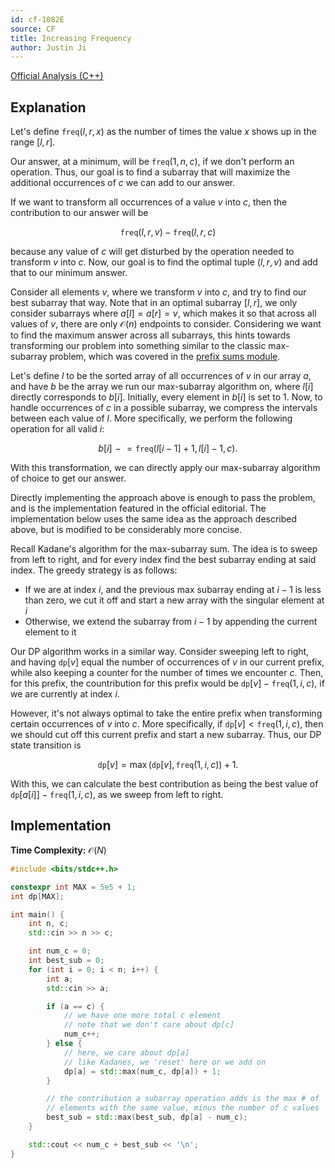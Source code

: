 ```yaml
---
id: cf-1082E
source: CF
title: Increasing Frequency
author: Justin Ji 
---
```


[Official Analysis (C++)](https://codeforces.com/blog/entry/63544)

## Explanation

Let's define $\texttt{freq}(l, r, x)$ as the number of times the value $x$ 
shows up in the range $[l, r]$.

Our answer, at a minimum, will be $\texttt{freq}(1, n, c)$, if we don't perform an 
operation. Thus, our goal is to find a subarray that will maximize
the additional occurrences of $c$ we can add to our answer.

If we want to transform all occurrences of a value $v$ into $c$, then the contribution 
to our answer will be

$$
\texttt{freq}(l, r, v) - \texttt{freq}(l, r, c)
$$

because any value of $c$ will get disturbed by the operation needed to transform 
$v$ into $c$. Now, our goal is to find the optimal tuple $(l, r, v)$ and add that 
to our minimum answer.

Consider all elements $v$, where we transform $v$ into $c$, and try to find our best subarray that way. 
Note that in an optimal subarray $[l, r]$, we only consider subarrays where 
$a[l] = a[r] = v$, which makes it so that across all values of $v$, there are 
only $\mathcal{O}(n)$ endpoints to consider. Considering we want to find the maximum 
answer across all subarrays, this hints towards transforming our problem into something 
similar to the classic max-subarray problem, which was covered in 
the [prefix sums module](/silver/more-prefix-sums).

Let's define $l$ to be the sorted array of all occurrences of $v$ in our array $a$,
and have $b$ be the array we run our max-subarray algorithm on, where $l[i]$ 
directly corresponds to $b[i]$. Initially, every element in $b[i]$ is set to $1$.
Now, to handle occurrences of $c$ in a possible subarray, we compress the intervals 
between each value of $l$. More specifically, we perform the following operation 
for all valid $i$:

$$
b[i] \mathrel{-}= \texttt{freq}(l[i - 1] + 1, l[i] - 1, c).
$$

With this transformation, we can directly apply our max-subarray algorithm of choice to get our answer. 

Directly implementing the approach above is enough to pass the problem, and is 
the implementation featured in the official editorial. The implementation below 
uses the same idea as the approach described above, but is modified to be considerably
more concise.

Recall Kadane's algorithm for the max-subarray sum. The idea is to sweep from left 
to right, and for every index find the best subarray ending at said index. The greedy 
strategy is as follows:
- If we are at index $i$, and the previous max subarray ending at $i-1$ is less than zero, we cut it off and start a new array with the singular element at $i$
- Otherwise, we extend the subarray from $i-1$ by appending the current element to it 

Our DP algorithm works in a similar way. Consider sweeping left to right, and 
having $\texttt{dp}[v]$ equal the number of occurrences of $v$ in our current prefix, while 
also keeping a counter for the number of times we encounter $c$. Then, for this 
prefix, the countribution for this prefix would be $\texttt{dp}[v] - \texttt{freq}(1, i, c)$, if we are currently at index $i$.

However, it's not always optimal to take the entire prefix when transforming certain 
occurrences of $v$ into $c$. More specifically, if $\texttt{dp}[v] < \texttt{freq}(1, i, c)$, then we should cut off this current prefix and start a new subarray. Thus, 
our DP state transition is

$$
\texttt{dp}[v] = \max(\texttt{dp}[v], \texttt{freq}(1, i, c)) + 1.
$$

With this, we can calculate the best contribution as being the best value of 
$\texttt{dp}[a[i]] - \texttt{freq}(1, i, c)$, as we sweep from left to right.

## Implementation

**Time Complexity:** $\mathcal{O}(N)$

<LanguageSection>
<CPPSection>

```cpp
#include <bits/stdc++.h>

constexpr int MAX = 5e5 + 1;
int dp[MAX];

int main() {
	int n, c;
	std::cin >> n >> c;

	int num_c = 0;
	int best_sub = 0;
	for (int i = 0; i < n; i++) {
		int a;
		std::cin >> a;

		if (a == c) {
			// we have one more total c element
			// note that we don't care about dp[c]
			num_c++;
		} else {
			// here, we care about dp[a]
			// like Kadanes, we 'reset' here or we add on
			dp[a] = std::max(num_c, dp[a]) + 1;
		}

		// the contribution a subarray operation adds is the max # of 
		// elements with the same value, minus the number of c values
		best_sub = std::max(best_sub, dp[a] - num_c);
	}

	std::cout << num_c + best_sub << '\n';
}
```

</CPPSection>
</LanguageSection>